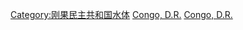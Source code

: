 {{Catnav|頁面分類|各種主題的頁面分類|按國家分類|各國地理|刚果民主共和国地理}}
{{Commons category|Rivers of the Democratic Republic of the Congo}}

[[Category:刚果民主共和国水体|Category:刚果民主共和国水体]]
[[Category:中非河流|Congo, D.R.]]
[[Category:非洲各国河流|Congo, D.R.]]